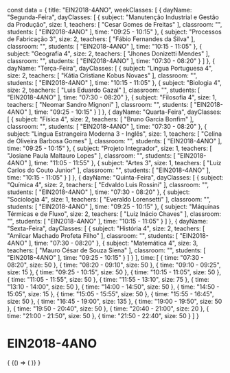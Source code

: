 const data = {
  title: "EIN2018-4ANO",
  weekClasses: [
    {
      dayName: "Segunda-Feira",
      dayClasses: [
        {
          subject: "Manutenção Industrial e Gestão da Produção",
          size: 1,
          teachers: [
            "Cesar Gomes de Freitas"
          ],
          classroom: "",
          students: [
            "EIN2018-4ANO"
          ],
          time: "09:25 - 10:15"
        },
        {
          subject: "Processos de Fabricação 3",
          size: 2,
          teachers: [
            "Fábio Fernandes da Silva"
          ],
          classroom: "",
          students: [
            "EIN2018-4ANO"
          ],
          time: "10:15 - 11:05"
        },
        {
          subject: "Geografia 4",
          size: 2,
          teachers: [
            "Jhones Donizetti Mendes"
          ],
          classroom: "",
          students: [
            "EIN2018-4ANO"
          ],
          time: "07:30 - 08:20"
        }
      ]
    },
    {
      dayName: "Terça-Feira",
      dayClasses: [
        {
          subject: "Lingua Portuguesa 4",
          size: 2,
          teachers: [
            "Kátia Cristiane Kobus Novaes"
          ],
          classroom: "",
          students: [
            "EIN2018-4ANO"
          ],
          time: "10:15 - 11:05"
        },
        {
          subject: "Biologia 4",
          size: 2,
          teachers: [
            "Luis Eduardo Gazal"
          ],
          classroom: "",
          students: [
            "EIN2018-4ANO"
          ],
          time: "07:30 - 08:20"
        },
        {
          subject: "Filosofia 4",
          size: 1,
          teachers: [
            "Neomar Sandro Mignoni"
          ],
          classroom: "",
          students: [
            "EIN2018-4ANO"
          ],
          time: "09:25 - 10:15"
        }
      ]
    },
    {
      dayName: "Quarta-Feira",
      dayClasses: [
        {
          subject: "Física 4",
          size: 2,
          teachers: [
            "Bruno Garcia Bonfim"
          ],
          classroom: "",
          students: [
            "EIN2018-4ANO"
          ],
          time: "07:30 - 08:20"
        },
        {
          subject: "Lingua Estrangeira Moderna 3 - Inglês",
          size: 1,
          teachers: [
            "Celina de Oliveira Barbosa Gomes"
          ],
          classroom: "",
          students: [
            "EIN2018-4ANO"
          ],
          time: "09:25 - 10:15"
        },
        {
          subject: "Projeto Integrador",
          size: 1,
          teachers: [
            "Josiane Paula Maltauro Lopes"
          ],
          classroom: "",
          students: [
            "EIN2018-4ANO"
          ],
          time: "11:05 - 11:55"
        },
        {
          subject: "Artes 3",
          size: 1,
          teachers: [
            "Luiz Carlos do Couto Junior"
          ],
          classroom: "",
          students: [
            "EIN2018-4ANO"
          ],
          time: "10:15 - 11:05"
        }
      ]
    },
    {
      dayName: "Quinta-Feira",
      dayClasses: [
        {
          subject: "Química 4",
          size: 2,
          teachers: [
            "Edvaldo Luis Rossini"
          ],
          classroom: "",
          students: [
            "EIN2018-4ANO"
          ],
          time: "07:30 - 08:20"
        },
        {
          subject: "Sociologia 4",
          size: 1,
          teachers: [
            "Everaldo Lorensetti"
          ],
          classroom: "",
          students: [
            "EIN2018-4ANO"
          ],
          time: "09:25 - 10:15"
        },
        {
          subject: "Máquinas Térmicas e de Fluxo",
          size: 2,
          teachers: [
            "Luiz Inácio Chaves"
          ],
          classroom: "",
          students: [
            "EIN2018-4ANO"
          ],
          time: "10:15 - 11:05"
        }
      ]
    },
    {
      dayName: "Sexta-Feira",
      dayClasses: [
        {
          subject: "História 4",
          size: 2,
          teachers: [
            "Amilcar Machado Profeta Filho"
          ],
          classroom: "",
          students: [
            "EIN2018-4ANO"
          ],
          time: "07:30 - 08:20"
        },
        {
          subject: "Matemática 4",
          size: 3,
          teachers: [
            "Mauro César de Souza Siena"
          ],
          classroom: "",
          students: [
            "EIN2018-4ANO"
          ],
          time: "09:25 - 10:15"
        }
      ]
    }
  ],
  time: [
    {
      time: "07:30 - 08:20",
      size: 50
    },
    {
      time: "08:20 - 09:10",
      size: 50
    },
    {
      time: "09:10 - 09:25",
      size: 15
    },
    {
      time: "09:25 - 10:15",
      size: 50
    },
    {
      time: "10:15 - 11:05",
      size: 50
    },
    {
      time: "11:05 - 11:55",
      size: 50
    },
    {
      time: "11:55 - 13:10",
      size: 75
    },
    {
      time: "13:10 - 14:00",
      size: 50
    },
    {
      time: "14:00 - 14:50",
      size: 50
    },
    {
      time: "14:50 - 15:05",
      size: 15
    },
    {
      time: "15:05 - 15:55",
      size: 50
    },
    {
      time: "15:55 - 16:45",
      size: 50
    },
    {
      time: "16:45 - 19:00",
      size: 135
    },
    {
      time: "19:00 - 19:50",
      size: 50
    },
    {
      time: "19:50 - 20:40",
      size: 50
    },
    {
      time: "20:40 - 21:00",
      size: 20
    },
    {
      time: "21:00 - 21:50",
      size: 50
    },
    {
      time: "21:50 - 22:40",
      size: 50
    }
  ]
}

# EIN2018-4ANO

<div>
  {
    <BrowserOnly>
      {() => (
        <Grid
          title={data.title}
          weekClasses={data.weekClasses}
          time={data.time}
        />
      )}
    </BrowserOnly>
  }
</div>

